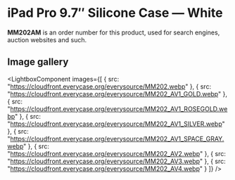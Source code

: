 
# iPad Pro 9.7″ Silicone Case — White

<Callout type='info' emoji='👉🏻'>**MM202AM** is an order number for this product, used for search engines, auction websites and such.</Callout>

## Image gallery

<LightboxComponent
    images={[
      {
        src: "https://cloudfront.everycase.org/everysource/MM202.webp"
      },
      {
        src: "https://cloudfront.everycase.org/everysource/MM202_AV1_GOLD.webp"
      },
      {
        src: "https://cloudfront.everycase.org/everysource/MM202_AV1_ROSEGOLD.webp"
      },
      {
        src: "https://cloudfront.everycase.org/everysource/MM202_AV1_SILVER.webp"
      },
      {
        src: "https://cloudfront.everycase.org/everysource/MM202_AV1_SPACE_GRAY.webp"
      },
      {
        src: "https://cloudfront.everycase.org/everysource/MM202_AV2.webp"
      },
      {
        src: "https://cloudfront.everycase.org/everysource/MM202_AV3.webp"
      },
      {
        src: "https://cloudfront.everycase.org/everysource/MM202_AV4.webp"
      }
    ]}
  />
